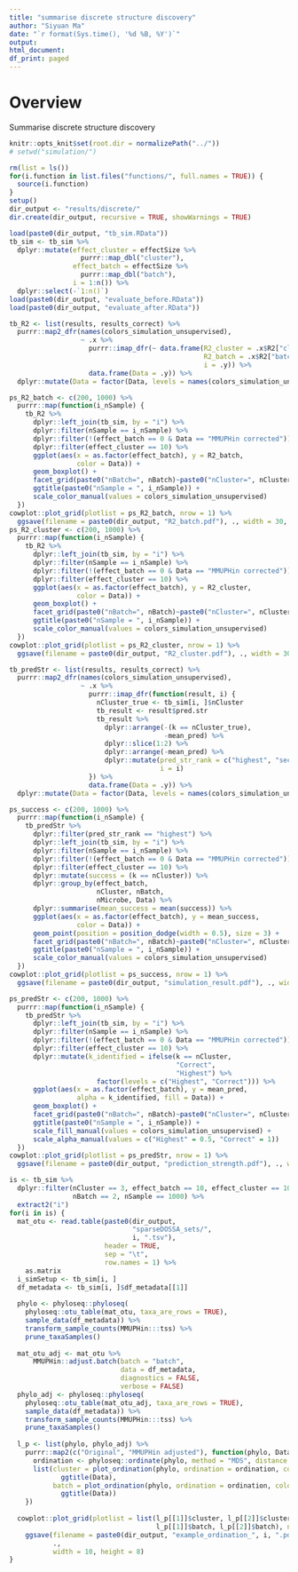 ```yaml
---
title: "summarise discrete structure discovery"
author: "Siyuan Ma"
date: "`r format(Sys.time(), '%d %B, %Y')`"
output:
html_document:
df_print: paged
---
```

# Overview
Summarise discrete structure discovery

```r
knitr::opts_knit$set(root.dir = normalizePath("../"))
# setwd("simulation/")
```
```r
rm(list = ls())
for(i.function in list.files("functions/", full.names = TRUE)) {
  source(i.function)
}
setup()
dir_output <- "results/discrete/"
dir.create(dir_output, recursive = TRUE, showWarnings = TRUE)
```

```r
load(paste0(dir_output, "tb_sim.RData"))
tb_sim <- tb_sim %>% 
  dplyr::mutate(effect_cluster = effectSize %>% 
                  purrr::map_dbl("cluster"),
                effect_batch = effectSize %>% 
                  purrr::map_dbl("batch"),
                i = 1:n()) %>% 
  dplyr::select(-`1:n()`)
load(paste0(dir_output, "evaluate_before.RData"))
load(paste0(dir_output, "evaluate_after.RData"))
```

```r
tb_R2 <- list(results, results_correct) %>% 
  purrr::map2_dfr(names(colors_simulation_unsupervised), 
                  ~ .x %>% 
                    purrr::imap_dfr(~ data.frame(R2_cluster = .x$R2["cluster"],
                                                 R2_batch = .x$R2["batch"],
                                                 i = .y)) %>% 
                    data.frame(Data = .y)) %>% 
  dplyr::mutate(Data = factor(Data, levels = names(colors_simulation_unsupervised)))

ps_R2_batch <- c(200, 1000) %>% 
  purrr::map(function(i_nSample) {
    tb_R2 %>% 
      dplyr::left_join(tb_sim, by = "i") %>% 
      dplyr::filter(nSample == i_nSample) %>%
      dplyr::filter(!(effect_batch == 0 & Data == "MMUPHin corrected")) %>% 
      dplyr::filter(effect_cluster == 10) %>% 
      ggplot(aes(x = as.factor(effect_batch), y = R2_batch, 
                 color = Data)) +
      geom_boxplot() +
      facet_grid(paste0("nBatch=", nBatch)~paste0("nCluster=", nCluster)) +
      ggtitle(paste0("nSample = ", i_nSample)) +
      scale_color_manual(values = colors_simulation_unsupervised)
  })
cowplot::plot_grid(plotlist = ps_R2_batch, nrow = 1) %>% 
  ggsave(filename = paste0(dir_output, "R2_batch.pdf"), ., width = 30, height = 10)
ps_R2_cluster <- c(200, 1000) %>% 
  purrr::map(function(i_nSample) {
    tb_R2 %>% 
      dplyr::left_join(tb_sim, by = "i") %>% 
      dplyr::filter(nSample == i_nSample) %>% 
      dplyr::filter(!(effect_batch == 0 & Data == "MMUPHin corrected")) %>% 
      dplyr::filter(effect_cluster == 10) %>% 
      ggplot(aes(x = as.factor(effect_batch), y = R2_cluster, 
                 color = Data)) +
      geom_boxplot() +
      facet_grid(paste0("nBatch=", nBatch)~paste0("nCluster=", nCluster)) +
      ggtitle(paste0("nSample = ", i_nSample)) +
      scale_color_manual(values = colors_simulation_unsupervised)
  })
cowplot::plot_grid(plotlist = ps_R2_cluster, nrow = 1) %>% 
  ggsave(filename = paste0(dir_output, "R2_cluster.pdf"), ., width = 30, height = 10)
```
```r
tb_predStr <- list(results, results_correct) %>% 
  purrr::map2_dfr(names(colors_simulation_unsupervised), 
                  ~ .x %>% 
                    purrr::imap_dfr(function(result, i) {
                      nCluster_true <- tb_sim[i, ]$nCluster
                      tb_result <- result$pred.str
                      tb_result %>% 
                        dplyr::arrange(-(k == nCluster_true),
                                       -mean_pred) %>% 
                        dplyr::slice(1:2) %>% 
                        dplyr::arrange(-mean_pred) %>% 
                        dplyr::mutate(pred_str_rank = c("highest", "second"),
                                      i = i)
                    }) %>% 
                    data.frame(Data = .y)) %>% 
  dplyr::mutate(Data = factor(Data, levels = names(colors_simulation_unsupervised)))

ps_success <- c(200, 1000) %>% 
  purrr::map(function(i_nSample) {
    tb_predStr %>% 
      dplyr::filter(pred_str_rank == "highest") %>% 
      dplyr::left_join(tb_sim, by = "i") %>% 
      dplyr::filter(nSample == i_nSample) %>%
      dplyr::filter(!(effect_batch == 0 & Data == "MMUPHin corrected")) %>% 
      dplyr::filter(effect_cluster == 10) %>% 
      dplyr::mutate(success = (k == nCluster)) %>% 
      dplyr::group_by(effect_batch,
                      nCluster, nBatch,
                      nMicrobe, Data) %>% 
      dplyr::summarise(mean_success = mean(success)) %>% 
      ggplot(aes(x = as.factor(effect_batch), y = mean_success, 
                 color = Data)) +
      geom_point(position = position_dodge(width = 0.5), size = 3) +
      facet_grid(paste0("nBatch=", nBatch)~paste0("nCluster=", nCluster)) +
      ggtitle(paste0("nSample = ", i_nSample)) +
      scale_color_manual(values = colors_simulation_unsupervised)
  })
cowplot::plot_grid(plotlist = ps_success, nrow = 1) %>% 
  ggsave(filename = paste0(dir_output, "simulation_result.pdf"), ., width = 30, height = 10)
```


```r
ps_predStr <- c(200, 1000) %>% 
  purrr::map(function(i_nSample) {
    tb_predStr %>% 
      dplyr::left_join(tb_sim, by = "i") %>% 
      dplyr::filter(nSample == i_nSample) %>% 
      dplyr::filter(!(effect_batch == 0 & Data == "MMUPHin corrected")) %>% 
      dplyr::filter(effect_cluster == 10) %>% 
      dplyr::mutate(k_identified = ifelse(k == nCluster,
                                          "Correct",
                                          "Highest") %>% 
                      factor(levels = c("Highest", "Correct"))) %>% 
      ggplot(aes(x = as.factor(effect_batch), y = mean_pred, 
                 alpha = k_identified, fill = Data)) +
      geom_boxplot() +
      facet_grid(paste0("nBatch=", nBatch)~paste0("nCluster=", nCluster)) +
      ggtitle(paste0("nSample = ", i_nSample)) +
      scale_fill_manual(values = colors_simulation_unsupervised) +
      scale_alpha_manual(values = c("Highest" = 0.5, "Correct" = 1))
  })
cowplot::plot_grid(plotlist = ps_predStr, nrow = 1) %>% 
  ggsave(filename = paste0(dir_output, "prediction_strength.pdf"), ., width = 30, height = 10)
```


```r
is <- tb_sim %>% 
  dplyr::filter(nCluster == 3, effect_batch == 10, effect_cluster == 10,
                nBatch == 2, nSample == 1000) %>% 
  extract2("i")
for(i in is) {
  mat_otu <- read.table(paste0(dir_output,
                               "sparseDOSSA_sets/",
                               i, ".tsv"),
                        header = TRUE,
                        sep = "\t",
                        row.names = 1) %>% 
    as.matrix
  i_simSetup <- tb_sim[i, ]
  df_metadata <- tb_sim[i, ]$df_metadata[[1]]
  
  phylo <- phyloseq::phyloseq(
    phyloseq::otu_table(mat_otu, taxa_are_rows = TRUE),
    sample_data(df_metadata)) %>%
    transform_sample_counts(MMUPHin:::tss) %>%
    prune_taxaSamples()
  
  mat_otu_adj <- mat_otu %>% 
      MMUPHin::adjust.batch(batch = "batch", 
                            data = df_metadata,
                            diagnostics = FALSE, 
                            verbose = FALSE)
  phylo_adj <- phyloseq::phyloseq(
    phyloseq::otu_table(mat_otu_adj, taxa_are_rows = TRUE),
    sample_data(df_metadata)) %>%
    transform_sample_counts(MMUPHin:::tss) %>%
    prune_taxaSamples()
  
  l_p <- list(phylo, phylo_adj) %>% 
    purrr::map2(c("Original", "MMUPHin adjusted"), function(phylo, Data) {
      ordination <- phyloseq::ordinate(phylo, method = "MDS", distance = "bray")
      list(cluster = plot_ordination(phylo, ordination = ordination, color = "cluster") +
             ggtitle(Data),
           batch = plot_ordination(phylo, ordination = ordination, color = "batch") +
             ggtitle(Data))
    })
  
  cowplot::plot_grid(plotlist = list(l_p[[1]]$cluster, l_p[[2]]$cluster,
                                     l_p[[1]]$batch, l_p[[2]]$batch), nrow = 2) %>% 
    ggsave(filename = paste0(dir_output, "example_ordination_", i, ".pdf"),
           .,
           width = 10, height = 8)
}
```
